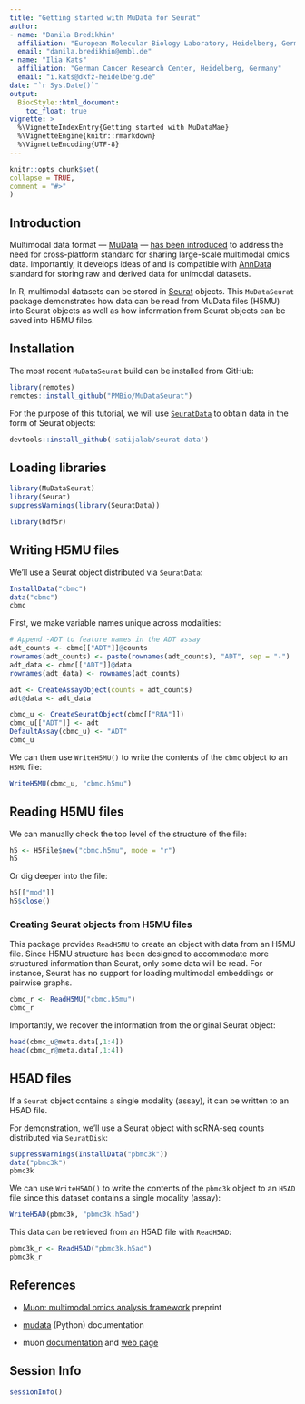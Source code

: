 ```yaml
---
title: "Getting started with MuData for Seurat"
author:
- name: "Danila Bredikhin"
  affiliation: "European Molecular Biology Laboratory, Heidelberg, Germany"
  email: "danila.bredikhin@embl.de"
- name: "Ilia Kats"
  affiliation: "German Cancer Research Center, Heidelberg, Germany"
  email: "i.kats@dkfz-heidelberg.de"
date: "`r Sys.Date()`"
output:
  BiocStyle::html_document:
    toc_float: true
vignette: >
  %\VignetteIndexEntry{Getting started with MuDataMae}
  %\VignetteEngine{knitr::rmarkdown}
  %\VignetteEncoding{UTF-8}
---
```


```r
knitr::opts_chunk$set(
collapse = TRUE,
comment = "#>"
)
```

## Introduction

Multimodal data format — [MuData](https://mudata.readthedocs.io/) — [has been introduced](https://www.biorxiv.org/content/10.1101/2021.06.01.445670v1) to address the need for cross-platform standard for sharing large-scale multimodal omics data. Importantly, it develops ideas of and is compatible with [AnnData](https://anndata.readthedocs.io/) standard for storing raw and derived data for unimodal datasets.

In R, multimodal datasets can be stored in [Seurat](https://satijalab.org/seurat/) objects. This `MuDataSeurat` package demonstrates how data can be read from MuData files (H5MU) into Seurat objects as well as how information from Seurat objects can be saved into H5MU files.

## Installation

The most recent `MuDataSeurat` build can be installed from GitHub:

```r
library(remotes)
remotes::install_github("PMBio/MuDataSeurat")
```

For the purpose of this tutorial, we will use [`SeuratData`](https://github.com/satijalab/seurat-data) to obtain data in the form of Seurat objects:

```r
devtools::install_github('satijalab/seurat-data')
```

## Loading libraries

```r
library(MuDataSeurat)
library(Seurat)
suppressWarnings(library(SeuratData))

library(hdf5r)
```

## Writing H5MU files

We'll use a Seurat object distributed via `SeuratData`:

```r
InstallData("cbmc")
data("cbmc")
cbmc
```

First, we make variable names unique across modalities:

```r
# Append -ADT to feature names in the ADT assay
adt_counts <- cbmc[["ADT"]]@counts
rownames(adt_counts) <- paste(rownames(adt_counts), "ADT", sep = "-")
adt_data <- cbmc[["ADT"]]@data
rownames(adt_data) <- rownames(adt_counts)

adt <- CreateAssayObject(counts = adt_counts)
adt@data <- adt_data

cbmc_u <- CreateSeuratObject(cbmc[["RNA"]])
cbmc_u[["ADT"]] <- adt
DefaultAssay(cbmc_u) <- "ADT"
cbmc_u
```

We can then use `WriteH5MU()` to write the contents of the `cbmc` object to an `H5MU` file:

```r
WriteH5MU(cbmc_u, "cbmc.h5mu")
```

## Reading H5MU files

We can manually check the top level of the structure of the file:

```r
h5 <- H5File$new("cbmc.h5mu", mode = "r")
h5
```

Or dig deeper into the file:

```r
h5[["mod"]]
h5$close()
```

### Creating Seurat objects from H5MU files

This package provides `ReadH5MU` to create an object with data from an H5MU file. Since H5MU structure has been designed to accommodate more structured information than Seurat, only some data will be read. For instance, Seurat has no support for loading multimodal embeddings or pairwise graphs.

```r
cbmc_r <- ReadH5MU("cbmc.h5mu")
cbmc_r
```

Importantly, we recover the information from the original Seurat object:

```r
head(cbmc_u@meta.data[,1:4])
head(cbmc_r@meta.data[,1:4])
```

## H5AD files

If a `Seurat` object contains a single modality (assay), it can be written to an H5AD file.

For demonstration, we'll use a Seurat object with scRNA-seq counts distributed via `SeuratDisk`:

```r
suppressWarnings(InstallData("pbmc3k"))
data("pbmc3k")
pbmc3k
```

We can use `WriteH5AD()` to write the contents of the `pbmc3k` object to an `H5AD` file since this dataset contains a single modality (assay):

```r
WriteH5AD(pbmc3k, "pbmc3k.h5ad")
```

This data can be retrieved from an H5AD file with `ReadH5AD`:

```r
pbmc3k_r <- ReadH5AD("pbmc3k.h5ad")
pbmc3k_r
```

## References

- [Muon: multimodal omics analysis framework](https://www.biorxiv.org/content/10.1101/2021.06.01.445670) preprint

- [mudata](https://mudata.readthedocs.io/) (Python) documentation

- muon [documentation](https://muon.readthedocs.io/) and [web page](https://gtca.github.io/muon/)

## Session Info

```r
sessionInfo()
```
